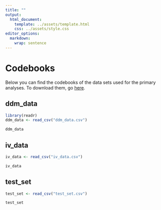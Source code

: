 ```yaml
---
title: ""
output: 
  html_document:
    template: ../assets/template.html
    css: ../assets/style.css
editor_options: 
  markdown: 
    wrap: sentence
---
```


# Codebooks

Below you can find the codebooks of the data sets used for the primary analyses. To download them, go [here](https://github.com/stefanvermeent/abcd_ddm/tree/main/codebooks).

## ddm_data

```r
library(readr)
ddm_data <- read_csv("ddm_data.csv")
```

```r
ddm_data
```

## iv_data

```r
iv_data <- read_csv("iv_data.csv")
```

```r
iv_data
```

## test_set

```r
test_set <- read_csv("test_set.csv")
```

```r
test_set
```